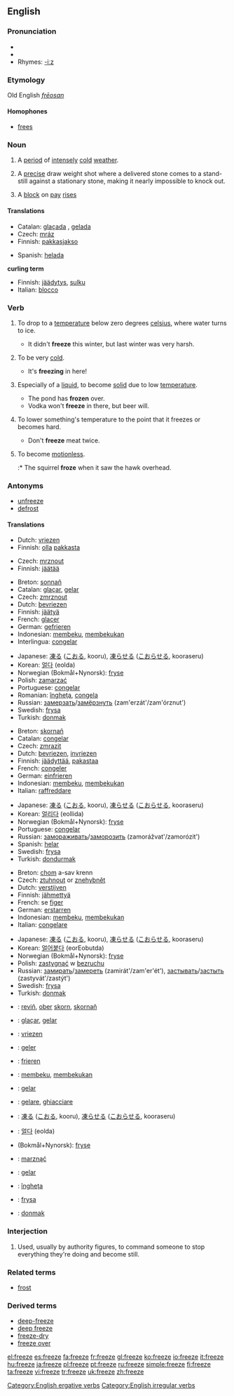 ==English==

===Pronunciation===
*{{SAMPA|/"fri:z/}}
*{{IPA|/ˈfriːz/}}
*Rhymes: [[Rhymes:English:-iːz|-iːz]]

===Etymology===
Old English ''[[frēosan]]''

====Homophones====
*[[frees]]

===Noun===
{{en-noun}}

# A [[period]] of [[intensely]] [[cold]] [[weather]].
# {{curling}} A [[precise]] draw weight shot where a delivered stone comes to a stand-still against a stationary stone, making it nearly impossible to knock out.
# {{finance}} A [[block]] on [[pay]] [[rise]]s

====Translations====
{{trans-top|period of cold}}
*Catalan: [[glaçada]] {{f}}, [[gelada]] {{f}}
*Czech: [[mráz]] {{m}}
*Finnish: [[pakkasjakso]]
{{trans-bottom}}
*Spanish: [[helada]] {{f}}

'''curling term'''

{{trans-top|finance}}
*Finnish: [[jäädytys]], [[sulku]]
*Italian: [[blocco]] {{m}}
{{trans-bottom}}

===Verb===
{{en-verb|freezes|freezing|froze|frozen}}

# {{intransitive}} To drop to a [[temperature]] below zero degrees [[celsius]], where water turns to ice.
#* It didn't '''freeze''' this winter, but last winter was very harsh.
# {{context|intransitive|informal}} To be very [[cold]].
#* It's '''freezing''' in here!
# {{intransitive}} Especially of a [[liquid]], to become [[solid]] due to low [[temperature]].
#* The pond has '''frozen''' over.
#* Vodka won't '''freeze''' in there, but beer will.
# {{transitive}} To lower something's temperature to the point that it freezes or becomes hard.
#* Don't '''freeze''' meat twice.
# {{intransitive}} To become [[motionless]].
#:* The squirrel '''froze''' when it saw the hawk overhead.

===Antonyms===
*[[unfreeze]]
*[[defrost]]

====Translations====
{{rfc-level|Translations at L4+ not in L3 POS section (AutoFormat would have corrected level of Antonyms)}}
{{trans-top|to drop below zero}}
*Dutch: [[vriezen]]
*Finnish: [[olla]] [[pakkanen|pakkasta]]
{{trans-bottom}}

{{trans-top|to be very cold}}
*Czech: [[mrznout]]
*Finnish: [[jäätää]]
{{trans-bottom}}

{{trans-top|to become solid due to low temperature}}
*Breton: [[sonnañ]]
*Catalan: [[glaçar]], [[gelar]]
*Czech: [[zmrznout]]
*Dutch: [[bevriezen]]
*Finnish: [[jäätyä]]
*French: [[glacer]]
*German: [[gefrieren]]
*Indonesian: [[beku|membeku]], [[beku|membekukan]]
*Interlingua: [[congelar]]
{{trans-mid}}
*Japanese: [[凍る]] ([[こおる]], kooru), [[凍らせる]] ([[こおらせる]], kooraseru)
*Korean: [[얼다]] (eolda)
*Norwegian (Bokmål+Nynorsk): [[fryse]]
*Polish: [[zamarzać]]
*Portuguese: [[congelar]]
*Romanian: [[îngheţa]], [[congela]]
*Russian: [[замерзать]]/[[замёрзнуть]] (zam'erzát'/zam'órznut')
*Swedish: [[frysa]]
*Turkish: [[donmak]]
{{trans-bottom}}

{{trans-top|to lower something's temperature to freezing point}}
*Breton: [[skornañ]]
*Catalan: [[congelar]]
*Czech: [[zmrazit]]
*Dutch: [[bevriezen]], [[invriezen]]
*Finnish: [[jäädyttää]], [[pakastaa]]
*French: [[congeler]]
*German: [[einfrieren]]
*Indonesian: [[beku|membeku]], [[beku|membekukan]]
*Italian: [[raffreddare]]
{{trans-mid}}
*Japanese: [[凍る]] ([[こおる]], kooru), [[凍らせる]] ([[こおらせる]], kooraseru)
*Korean: [[얼리다]] (eollida)
*Norwegian (Bokmål+Nynorsk): [[fryse]]
*Portuguese: [[congelar]]
*Russian: [[замораживать]]/[[заморозить]] (zamorážvat'/zamorózit')
*Spanish: [[helar]]
*Swedish: [[frysa]]
*Turkish: [[dondurmak]]
{{trans-bottom}}

{{trans-top|to become motionless}}
*Breton: [[chom]] a-sav krenn
*Czech: [[ztuhnout]] or [[znehybnět]]
*Dutch: [[verstijven]]
*Finnish: [[jähmettyä]]
*French: se [[figer]]
*German: [[erstarren]]
*Indonesian: [[beku|membeku]], [[beku|membekukan]]
*Italian: [[congelare]]
{{trans-mid}}
*Japanese: [[凍る]] ([[こおる]], kooru), [[凍らせる]] ([[こおらせる]], kooraseru)
*Korean: [[얼어붙다]] (eorEobutda)
*Norwegian (Bokmål+Nynorsk): [[fryse]]
*Polish: [[zastygnąć]] w [[bezruchu]]
*Russian: [[замирать]]/[[замереть]] (zamirát'/zam'er'ét'), [[застывать]]/[[застыть]] (zastyvát'/zastýt')
*Swedish: [[frysa]]
*Turkish: [[donmak]]
{{trans-bottom}}

{{checktrans}}
*{{ttbc|Breton}}: [[reviñ]], [[ober]] [[skorn]], [[skornañ]]
*{{ttbc|Catalan}}: [[glaçar]], [[gelar]]
*{{ttbc|Dutch}}: [[vriezen]]
*{{ttbc|French}}: [[geler]]
*{{ttbc|German}}: [[frieren]]
*{{ttbc|Indonesian}}: [[beku|membeku]], [[beku|membekukan]]
*{{ttbc|Interlingua}}: [[gelar]]
*{{ttbc|Italian}}: [[gelare]], [[ghiacciare]]
*{{ttbc|Japanese}}: [[凍る]] ([[こおる]], kooru), [[凍らせる]] ([[こおらせる]], kooraseru)
*{{ttbc|Korean}}: [[얼다]] (eolda)
*{{ttbc|Norwegian}} (Bokmål+Nynorsk): [[fryse]]
*{{ttbc|Polish}}: [[marznąć]]
*{{ttbc|Portuguese}}: [[gelar]]
*{{ttbc|Romanian}}: [[îngheţa]]
*{{ttbc|Swedish}}: [[frysa]]
*{{ttbc|Turkish}}: [[donmak]]

===Interjection===
{{en-intj}}

# {{idiom}} Used, usually by authority figures, to command someone to stop everything they're doing and become still.

===Related terms===
*[[frost]]

===Derived terms===
*[[deep-freeze]]
*[[deep freeze]]
*[[freeze-dry]]
*[[freeze over]]

[[Category:English ergative verbs]]
[[Category:English irregular verbs]]

[[el:freeze]]
[[es:freeze]]
[[fa:freeze]]
[[fr:freeze]]
[[gl:freeze]]
[[ko:freeze]]
[[io:freeze]]
[[it:freeze]]
[[hu:freeze]]
[[ja:freeze]]
[[pl:freeze]]
[[pt:freeze]]
[[ru:freeze]]
[[simple:freeze]]
[[fi:freeze]]
[[ta:freeze]]
[[vi:freeze]]
[[tr:freeze]]
[[uk:freeze]]
[[zh:freeze]]